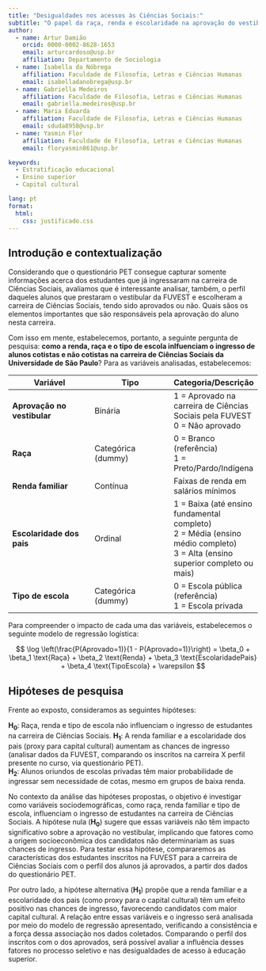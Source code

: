 ```yaml
---
title: "Desigualdades nos acessos às Ciências Sociais:"
subtitle: "O papel da raça, renda e escolaridade na aprovação do vestibular"
author:
  - name: Artur Damião
    orcid: 0000-0002-8628-1653
    email: arturcardoso@usp.br
    affiliation: Departamento de Sociologia
  - name: Isabella da Nóbrega
    affiliation: Faculdade de Filosofia, Letras e Ciências Humanas
    email: isabelladanobrega@usp.br
  - name: Gabriella Medeiros
    affiliation: Faculdade de Filosofia, Letras e Ciências Humanas
    email: gabriella.medeiros@usp.br
  - name: Maria Eduarda
    affiliation: Faculdade de Filosofia, Letras e Ciências Humanas
    email: sduda8958@usp.br
  - name: Yasmin Flor
    affiliation: Faculdade de Filosofia, Letras e Ciências Humanas
    email: floryasmin861@usp.br

keywords: 
  - Estratificação educacional
  - Ensino superior
  - Capital cultural

lang: pt
format:
  html:
    css: justificado.css
---
```


## Introdução e contextualização

Considerando que o questionário PET consegue capturar somente informações acerca dos estudantes que já ingressaram na carreira de Ciências Sociais, avaliamos que é interessante analisar, também, o perfil daqueles alunos que prestaram o vestibular da FUVEST e escolheram a carreira de Ciências Sociais, tendo sido aprovados ou não. Quais sãos os elementos importantes que são responsáveis pela aprovação do aluno nesta carreira. 

Com isso em mente, estabelecemos, portanto, a seguinte pergunta de pesquisa: **como a renda, raça e o tipo de escola inlfuenciam o ingresso de alunos cotistas e não cotistas na carreira de Ciências Sociais da Universidade de São Paulo**? Para as variáveis analisadas, estabelecemos:

| Variável              | Tipo                  | Categoria/Descrição |
|-----------------------|----------------------|---------------------|
| **Aprovação no vestibular** | Binária | 1 = Aprovado na carreira de Ciências Sociais pela FUVEST <br> 0 = Não aprovado |
| **Raça** | Categórica (dummy) | 0 = Branco (referência)  <br> 1 = Preto/Pardo/Indígena |
| **Renda familiar** | Contínua| Faixas de renda em salários mínimos |
| **Escolaridade dos pais** | Ordinal| 1 = Baixa (até ensino fundamental completo)  <br> 2 = Média (ensino médio completo) <br> 3 = Alta (ensino superior completo ou mais) |
| **Tipo de escola** | Categórica (dummy) | 0 = Escola pública (referência)  <br> 1 = Escola privada |


Para compreender o impacto de cada uma das variáveis, estabelecemos o seguinte modelo de regressão logística:


$$
\log \left(\frac{P(Aprovado=1)}{1 - P(Aprovado=1)}\right) = \beta_0 + \beta_1 \text{Raça} + \beta_2 \text{Renda} + \beta_3 \text{EscolaridadePais} + \beta_4 \text{TipoEscola} + \varepsilon
$$

 
## Hipóteses de pesquisa
Frente ao exposto, consideramos as seguintes hipóteses:

**H~0~**: Raça, renda e tipo de escola não influenciam o ingresso de estudantes na carreira de Ciências Sociais. 
**H~1~**: A renda familiar e a escolaridade dos pais (proxy para capital cultural) aumentam as chances de ingresso (analisar dados da FUVEST, comparando os inscritos na carreira X perfil presente no curso, via questionário PET).  
**H~2~**: Alunos oriundos de escolas privadas têm maior probabilidade de ingressar sem necessidade de cotas, mesmo em grupos de baixa renda.


No contexto da análise das hipóteses propostas, o objetivo é investigar como variáveis sociodemográficas, como raça, renda familiar e tipo de escola, influenciam o ingresso de estudantes na carreira de Ciências Sociais. A hipótese nula (**H~0~**) sugere que essas variáveis não têm impacto significativo sobre a aprovação no vestibular, implicando que fatores como a origem socioeconômica dos candidatos não determinariam as suas chances de ingresso. Para testar essa hipótese, compararemos as características dos estudantes inscritos na FUVEST para a carreira de Ciências Sociais com o perfil dos alunos já aprovados, a partir dos dados do questionário PET.

Por outro lado, a hipótese alternativa (**H~1~**) propõe que a renda familiar e a escolaridade dos pais (como proxy para o capital cultural) têm um efeito positivo nas chances de ingresso, favorecendo candidatos com maior capital cultural. A relação entre essas variáveis e o ingresso será analisada por meio do modelo de regressão apresentado, verificando a consistência e a força dessa associação nos dados coletados. Comparando o perfil dos inscritos com o dos aprovados, será possível avaliar a influência desses fatores no processo seletivo e nas desigualdades de acesso à educação superior.


